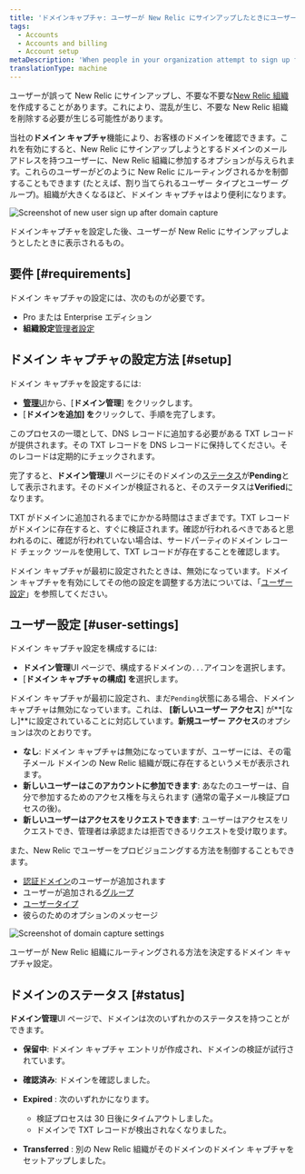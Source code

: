 ```yaml
---
title: 'ドメインキャプチャ: ユーザーが New Relic にサインアップしたときにユーザーをキャプチャします'
tags:
  - Accounts
  - Accounts and billing
  - Account setup
metaDescription: 'When people in your organization attempt to sign up for New Relic, you can use domain capture to control how they''re routed into your account.'
translationType: machine
---
```





ユーザーが誤って New Relic にサインアップし、不要な不要な[New Relic 組織](/docs/accounts/accounts-billing/account-structure/new-relic-account-structure)を作成することがあります。これにより、混乱が生じ、不要な New Relic 組織を削除する必要が生じる可能性があります。

当社の**ドメイン キャプチャ**機能により、お客様のドメインを確認できます。これを有効にすると、New Relic にサインアップしようとするドメインのメール アドレスを持つユーザーに、New Relic 組織に参加するオプションが与えられます。これらのユーザーがどのように New Relic にルーティングされるかを制御することもできます (たとえば、割り当てられるユーザー タイプとユーザー グループ)。組織が大きくなるほど、ドメイン キャプチャはより便利になります。

<img
  title="Screenshot of new user sign up after domain capture"
  alt="Screenshot of new user sign up after domain capture"
  src={accountsDomainCaptureNewUserLogin}
/>

<figcaption>
  ドメインキャプチャを設定した後、ユーザーが New Relic にサインアップしようとしたときに表示されるもの。
</figcaption>

## 要件 [#requirements]

ドメイン キャプチャの設定には、次のものが必要です。

* Pro または Enterprise エディション
* **組織設定**[管理者設定](/docs/accounts/accounts-billing/new-relic-one-user-management/user-management-concepts/#admin-settings)

## ドメイン キャプチャの設定方法 [#setup]

ドメイン キャプチャを設定するには:

* [**管理**UI](/docs/accounts/accounts-billing/new-relic-one-user-management/user-management-ui-and-tasks/#where)から、\[**ドメイン管理**] をクリックします。
* \[**ドメインを追加] を**クリックして、手順を完了します。

このプロセスの一環として、DNS レコードに追加する必要がある TXT レコードが提供されます。その TXT レコードを DNS レコードに保持してください。そのレコードは定期的にチェックされます。

完了すると、**ドメイン管理**UI ページにそのドメインの[ステータス](#status)が**Pending**として表示されます。そのドメインが検証されると、そのステータスは**Verified**になります。

TXT がドメインに追加されるまでにかかる時間はさまざまです。TXT レコードがドメインに存在すると、すぐに検証されます。確認が行われるべきであると思われるのに、確認が行われていない場合は、サードパーティのドメイン レコード チェック ツールを使用して、TXT レコードが存在することを確認します。

ドメイン キャプチャが最初に設定されたときは、無効になっています。ドメイン キャプチャを有効にしてその他の設定を調整する方法については、「[ユーザー設定](#user-settings)」を参照してください。

## ユーザー設定 [#user-settings]

ドメイン キャプチャ設定を構成するには:

* **ドメイン管理**UI ページで、構成するドメインの`...`アイコンを選択します。
* \[**ドメイン キャプチャの構成] を**選択します。

ドメイン キャプチャが最初に設定され、まだ`Pending`状態にある場合、ドメイン キャプチャは無効になっています。これは、 **\[新しいユーザー アクセス**] が**\[なし]**に設定されていることに対応しています。**新規ユーザー アクセス**のオプションは次のとおりです。

* **なし**: ドメイン キャプチャは無効になっていますが、ユーザーには、その電子メール ドメインの New Relic 組織が既に存在するというメモが表示されます。
* **新しいユーザーはこのアカウントに参加できます**: あなたのユーザーは、自分で参加するためのアクセス権を与えられます (通常の電子メール検証プロセスの後)。
* **新しいユーザーはアクセスをリクエストできます**: ユーザーはアクセスをリクエストでき、管理者は承認または拒否できるリクエストを受け取ります。

また、New Relic でユーザーをプロビジョニングする方法を制御することもできます。

* [認証ドメイン](/docs/accounts/accounts-billing/new-relic-one-user-management/authentication-domains-saml-sso-scim-more)のユーザーが追加されます
* ユーザーが追加される[グループ](/docs/accounts/accounts-billing/new-relic-one-user-management/user-management-concepts#groups)
* [ユーザータイプ](/docs/accounts/accounts-billing/new-relic-one-user-management/user-type)
* 彼らのためのオプションのメッセージ

<img
  title="Screenshot of domain capture settings"
  alt="Screenshot of domain capture settings"
  src={accountsDomainCaptureSettings}
/>

<figcaption>
  ユーザーが New Relic 組織にルーティングされる方法を決定するドメイン キャプチャ設定。
</figcaption>

## ドメインのステータス [#status]

**ドメイン管理**UI ページで、ドメインは次のいずれかのステータスを持つことができます。

* **保留中**: ドメイン キャプチャ エントリが作成され、ドメインの検証が試行されています。

* **確認済み**: ドメインを確認しました。

* **Expired** : 次のいずれかになります。

  * 検証プロセスは 30 日後にタイムアウトしました。
  * ドメインで TXT レコードが検出されなくなりました。

* **Transferred** : 別の New Relic 組織がそのドメインのドメイン キャプチャをセットアップしました。